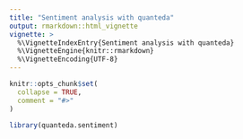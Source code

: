 ```yaml
---
title: "Sentiment analysis with quanteda"
output: rmarkdown::html_vignette
vignette: >
  %\VignetteIndexEntry{Sentiment analysis with quanteda}
  %\VignetteEngine{knitr::rmarkdown}
  %\VignetteEncoding{UTF-8}
---
```


```r
knitr::opts_chunk$set(
  collapse = TRUE,
  comment = "#>"
)
```

```r
library(quanteda.sentiment)
```
